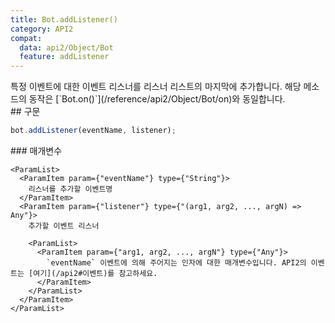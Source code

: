 ```yaml
---
title: Bot.addListener()
category: API2
compat:
  data: api2/Object/Bot
  feature: addListener
---
```


<Section>
  특정 이벤트에 대한 이벤트 리스너를 리스너 리스트의 마지막에 추가합니다. 해당 메소드의 동작은 [`Bot.on()`](/reference/api2/Object/Bot/on)와 동일합니다.
</Section>
<Section>
  ## 구문

  ~~~js
  bot.addListener(eventName, listener);
  ~~~

  <Section>
    ### 매개변수

    <ParamList>
      <ParamItem param={"eventName"} type={"String"}>
        리스너를 추가할 이벤트명
      </ParamItem>
      <ParamItem param={"listener"} type={"(arg1, arg2, ..., argN) => Any"}>
        추가할 이벤트 리스너
        
        <ParamList>
          <ParamItem param={"arg1, arg2, ..., argN"} type={"Any"}>
            `eventName` 이벤트에 의해 주어지는 인자에 대한 매개변수입니다. API2의 이벤트는 [여기](/api2#이벤트)를 참고하세요.
          </ParamItem>
        </ParamList>
      </ParamItem>
    </ParamList>
  </Section>
</Section>